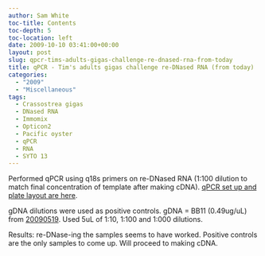 ```yaml
---
author: Sam White
toc-title: Contents
toc-depth: 5
toc-location: left
date: 2009-10-10 03:41:00+00:00
layout: post
slug: qpcr-tims-adults-gigas-challenge-re-dnased-rna-from-today
title: qPCR - Tim's adults gigas challenge re-DNased RNA (from today)
categories:
  - "2009"
  - "Miscellaneous"
tags:
  - Crassostrea gigas
  - DNased RNA
  - Immomix
  - Opticon2
  - Pacific oyster
  - qPCR
  - RNA
  - SYTO 13
---
```


Performed qPCR using q18s primers on re-DNased RNA (1:100 dilution to match final concentration of template after making cDNA). [qPCR set up and plate layout are here](https://eagle.fish.washington.edu/Arabidopsis/Notebook%20Workup%20Files/20091009-01.jpg).

gDNA dilutions were used as positive controls. gDNA = BB11 (0.49ug/uL) from [20090519](/Sam%27s+Working+Notebook+Jan-May+2009#sjw20090519). Used 5uL of 1:10, 1:100 and 1:000 dilutions.

Results: re-DNase-ing the samples seems to have worked. Positive controls are the only samples to come up. Will proceed to making cDNA.
